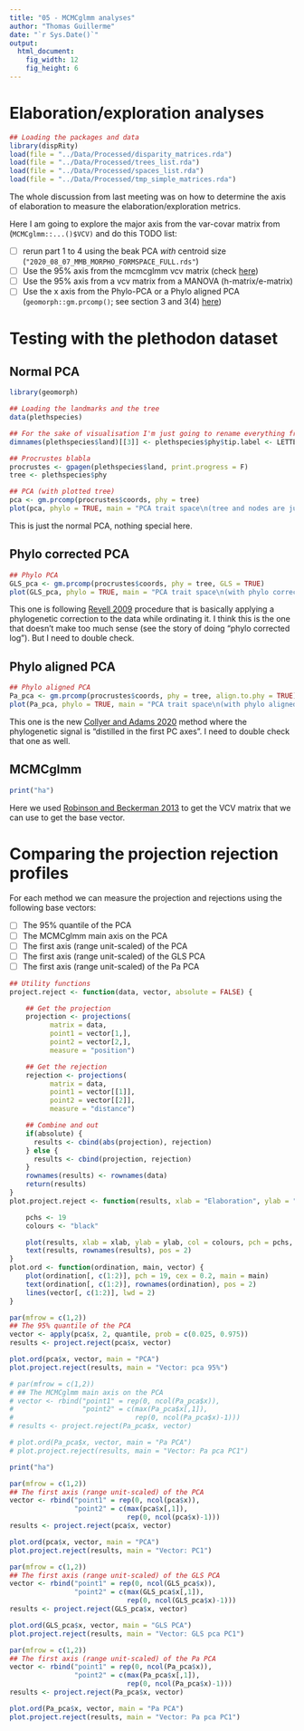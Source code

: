 ```yaml
---
title: "05 - MCMCglmm analyses"
author: "Thomas Guillerme"
date: "`r Sys.Date()`"
output:
  html_document:
    fig_width: 12
    fig_height: 6
---
```


# Elaboration/exploration analyses

```r
## Loading the packages and data
library(dispRity)
load(file = "../Data/Processed/disparity_matrices.rda")
load(file = "../Data/Processed/trees_list.rda")
load(file = "../Data/Processed/spaces_list.rda")
load(file = "../Data/Processed/tmp_simple_matrices.rda")
```

The whole discussion from last meeting was on how to determine the axis of elaboration to measure the elaboration/exploration metrics.

Here I am going to explore the major axis from the var-covar matrix from (`MCMCglmm::...()$VCV)` and do this TODO list:

 - [ ] rerun part 1 to 4 using the beak PCA *with* centroid size (`"2020_08_07_MMB_MORPHO_FORMSPACE_FULL.rds"`)
 - [ ] Use the 95% axis from the mcmcglmm vcv matrix (check [here](https://github.com/andbeck/mcmc-plus-tensor))
 - [ ] Use the 95% axis from a vcv matrix from a MANOVA (h-matrix/e-matrix)
 - [ ] Use the x axis from the Phylo-PCA or a Phylo aligned PCA (`geomorph::gm.prcomp()`; see section 3 and 3(4) [here](https://cran.r-project.org/web/packages/geomorph/vignettes/geomorph.PCA.html))

# Testing with the plethodon dataset

## Normal PCA

```r
library(geomorph)

## Loading the landmarks and the tree
data(plethspecies) 

## For the sake of visualisation I'm just going to rename everything from A to I
dimnames(plethspecies$land)[[3]] <- plethspecies$phy$tip.label <- LETTERS[1:9]

## Procrustes blabla
procrustes <- gpagen(plethspecies$land, print.progress = F)
tree <- plethspecies$phy
```

```r
## PCA (with plotted tree)
pca <- gm.prcomp(procrustes$coords, phy = tree)
plot(pca, phylo = TRUE, main = "PCA trait space\n(tree and nodes are just plotted)")
```

This is just the normal PCA, nothing special here.

## Phylo corrected PCA

```r
## Phylo PCA
GLS_pca <- gm.prcomp(procrustes$coords, phy = tree, GLS = TRUE)
plot(GLS_pca, phylo = TRUE, main = "PCA trait space\n(with phylo correction)")
```

This one is following [Revell 2009](https://onlinelibrary.wiley.com/doi/full/10.1111/j.1558-5646.2009.00804.x) procedure that is basically applying a phylogenetic correction to the data while ordinating it.
I think this is the one that doesn't make too much sense (see the story of doing "phylo corrected log").
But I need to double check.

## Phylo aligned PCA

```r
## Phylo aligned PCA
Pa_pca <- gm.prcomp(procrustes$coords, phy = tree, align.to.phy = TRUE)
plot(Pa_pca, phylo = TRUE, main = "PCA trait space\n(with phylo aligned)")
```

This one is the new [Collyer and Adams 2020](https://www.researchgate.net/profile/Michael-Collyer-4/publication/344900621_Phylogenetically_Aligned_Component_Analysis/links/5fa4123b458515157bec1bcb/Phylogenetically-Aligned-Component-Analysis.pdf) method where the phylogenetic signal is "distilled in the first PC axes".
I need to double check that one as well.

## MCMCglmm

```r
print("ha")
```

Here we used [Robinson and Beckerman 2013](https://onlinelibrary.wiley.com/doi/abs/10.1111/ele.12047) to get the VCV matrix that we can use to get the base vector.


# Comparing the projection rejection profiles

For each method we can measure the projection and rejections using the following base vectors:

 - [ ] The 95% quantile of the PCA
 - [ ] The MCMCglmm main axis on the PCA
 - [ ] The first axis (range unit-scaled) of the PCA
 - [ ] The first axis (range unit-scaled) of the GLS PCA
 - [ ] The first axis (range unit-scaled) of the Pa PCA

```r
## Utility functions
project.reject <- function(data, vector, absolute = FALSE) {

    ## Get the projection
    projection <- projections(
          matrix = data, 
          point1 = vector[1,],
          point2 = vector[2,],
          measure = "position")

    ## Get the rejection
    rejection <- projections(
          matrix = data, 
          point1 = vector[[1]],
          point2 = vector[[2]],
          measure = "distance")

    ## Combine and out
    if(absolute) {
      results <- cbind(abs(projection), rejection)
    } else {
      results <- cbind(projection, rejection)
    }
    rownames(results) <- rownames(data)
    return(results)
}
plot.project.reject <- function(results, xlab = "Elaboration", ylab = "Exploration", col = "black", main = "Project/Reject") {

    pchs <- 19
    colours <- "black"

    plot(results, xlab = xlab, ylab = ylab, col = colours, pch = pchs, main = main, cex = 0.2)
    text(results, rownames(results), pos = 2)
}
plot.ord <- function(ordination, main, vector) {
    plot(ordination[, c(1:2)], pch = 19, cex = 0.2, main = main)
    text(ordination[, c(1:2)], rownames(ordination), pos = 2)
    lines(vector[, c(1:2)], lwd = 2)
}
```

```r
par(mfrow = c(1,2))
## The 95% quantile of the PCA
vector <- apply(pca$x, 2, quantile, prob = c(0.025, 0.975))
results <- project.reject(pca$x, vector)

plot.ord(pca$x, vector, main = "PCA")
plot.project.reject(results, main = "Vector: pca 95%")
```

```r
# par(mfrow = c(1,2))
# ## The MCMCglmm main axis on the PCA
# vector <- rbind("point1" = rep(0, ncol(Pa_pca$x)),
#                 "point2" = c(max(Pa_pca$x[,1]),
#                              rep(0, ncol(Pa_pca$x)-1)))
# results <- project.reject(Pa_pca$x, vector)

# plot.ord(Pa_pca$x, vector, main = "Pa PCA")
# plot.project.reject(results, main = "Vector: Pa pca PC1")

print("ha")
```


```r
par(mfrow = c(1,2))
## The first axis (range unit-scaled) of the PCA
vector <- rbind("point1" = rep(0, ncol(pca$x)),
                "point2" = c(max(pca$x[,1]),
                             rep(0, ncol(pca$x)-1)))
results <- project.reject(pca$x, vector)

plot.ord(pca$x, vector, main = "PCA")
plot.project.reject(results, main = "Vector: PC1")
```

```r
par(mfrow = c(1,2))
## The first axis (range unit-scaled) of the GLS PCA
vector <- rbind("point1" = rep(0, ncol(GLS_pca$x)),
                "point2" = c(max(GLS_pca$x[,1]),
                             rep(0, ncol(GLS_pca$x)-1)))
results <- project.reject(GLS_pca$x, vector)

plot.ord(GLS_pca$x, vector, main = "GLS PCA")
plot.project.reject(results, main = "Vector: GLS pca PC1")
```


```r
par(mfrow = c(1,2))
## The first axis (range unit-scaled) of the Pa PCA
vector <- rbind("point1" = rep(0, ncol(Pa_pca$x)),
                "point2" = c(max(Pa_pca$x[,1]),
                             rep(0, ncol(Pa_pca$x)-1)))
results <- project.reject(Pa_pca$x, vector)

plot.ord(Pa_pca$x, vector, main = "Pa PCA")
plot.project.reject(results, main = "Vector: Pa pca PC1")
```
